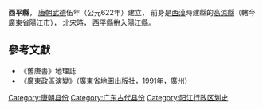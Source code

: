 {{Unreferenced|time=2017-02-09T10:48:50+00:00}}
'''西平縣'''， [[唐朝|唐朝]][[武德|武德]]伍年（公元622年）建立， 前身是[[西漢|西漢]]時建縣的[[高涼縣|高涼縣]]（轄今[[廣東省|廣東省]][[陽江市|陽江市]]）， [[北宋|北宋]]時， 西平縣拚入[[陽江縣|陽江縣]]。

==參考文獻==
*《舊唐書》地理誌
*《廣東政區演變》（廣東省地圖出版社，1991年，廣州）

{{廣東行政區劃小作品}}
{{DEFAULTSORT:X}}
[[Category:唐朝县份|Category:唐朝县份]]
[[Category:广东古代县份|Category:广东古代县份]]
[[Category:阳江行政区划史|Category:阳江行政区划史]]